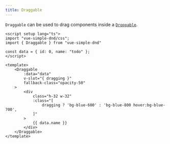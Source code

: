 ```yaml
---
title: Draggable
---
```


`Draggable` can be used to drag components inside a [`Droppable`](/components/droppable/).

```vue {2-3,9-13,22}
<script setup lang="ts">
import "vue-simple-dnd/css";
import { Draggable } from "vue-simple-dnd"

const data = { id: 0, name: "todo" };
</script>

<template>
    <Draggable
        :data="data"
        v-slot="{ dragging }"
        fallback-class="opacity-50"
    >
        <div
            class="h-32 w-32"
            :class="[
                dragging ? 'bg-blue-600' : 'bg-blue-800 hover:bg-blue-700',
            ]"
        >
            {{ data.name }}
        </div>
    </Draggable>
</template>
```